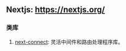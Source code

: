 ## Nextjs: https://nextjs.org/ <Badge github="https://github.com/vercel/next.js" />

### 类库

1. [next-connect](https://github.com/hoangvvo/next-connect): 灵活中间件和路由处理程序库。<Badge github="https://github.com/hoangvvo/next-connect" npm="next-connect" />
